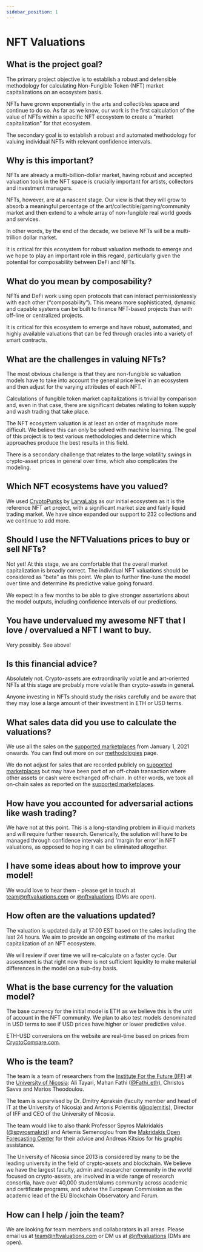 ```yaml
---
sidebar_position: 1
---
```


# NFT Valuations

## What is the project goal?

The primary project objective is to establish a robust and defensible methodology for calculating Non-Fungible Token (NFT) market capitalizations on an ecosystem basis.

NFTs have grown exponentially in the arts and collectibles space and continue to do so. As far as we know, our work is the first calculation of the value of NFTs within a specific NFT ecosystem to create a "market capitalization" for that ecosystem.

The secondary goal is to establish a robust and automated methodology for valuing individual NFTs with relevant confidence intervals.

## Why is this important?
NFTs are already a multi-billion-dollar market, having robust and accepted valuation tools in the NFT space is crucially important for artists, collectors and investment managers.   

NFTs, however, are at a nascent stage. Our view is that they will grow to absorb a meaningful percentage of the art/collectible/gaming/community market and then extend to a whole array of non-fungible real world goods and services.

In other words, by the end of the decade, we believe NFTs will be a multi-trillion dollar market.

It is critical for this ecosystem for robust valuation methods to emerge and we hope to play an important role in this regard, particularly given the potential for composability between DeFi and NFTs.

## What do you mean by composability?
NFTs and DeFi work using open protocols that can interact permissionlessly with each other (“composability”). This means more sophisticated, dynamic and capable systems can be built to finance NFT-based projects than with off-line or centralized projects.

It is critical for this ecosystem to emerge and have robust, automated, and highly available valuations that can be fed through oracles into a variety of smart contracts.

## What are the challenges in valuing NFTs?
The most obvious challenge is that they are non-fungible so valuation models have to take into account the general price level in an ecosystem and then adjust for the varying attributes of each NFT.

Calculations of fungible token market capitalizations is trivial by comparison and, even in that case, there are significant debates relating to token supply and wash trading that take place.

The NFT ecosystem valuation is at least an order of magnitude more difficult. We believe this can only be solved with machine learning. The goal of this project is to test various methodologies and determine which approaches produce the best results in this field.

There is a secondary challenge that relates to the large volatility swings in crypto-asset prices in general over time, which also complicates the modeling.

## Which NFT ecosystems have you valued?
We used [CryptoPunks](https://www.larvalabs.com/cryptopunks) by [LarvaLabs](https://www.larvalabs.com/) as our initial ecosystem as it is the reference NFT art project, with a significant market size and fairly liquid trading market. We have since expanded our support to 232 collections and we continue to add more.

## Should I use the NFTValuations prices to buy or sell NFTs?
Not yet! At this stage, we are comfortable that the overall market capitalization is broadly correct. The individual NFT valuations should be considered as "beta" as this point. We plan to further fine-tune the model over time and determine its predictive value going forward.

We expect in a few months to be able to give stronger assertations about the model outputs, including confidence intervals of our predictions.

## You have undervalued my awesome NFT that I love / overvalued a NFT I want to buy.
Very possibly. See above!

## Is this financial advice?
Absolutely not. Crypto-assets are extraordinarily volatile and art-oriented NFTs at this stage are probably more volatile than crypto-assets in general.

Anyone investing in NFTs should study the risks carefully and be aware that they may lose a large amount of their investment in ETH or USD terms.

## What sales data did you use to calculate the valuations?
We use all the sales on the [supported marketplaces](/documentation/methodology#supported-marketplace) from January 1, 2021 onwards. You can find out more on our [methodologies](/documentation/methodology) page.

We do not adjust for sales that are recorded publicly on [supported marketplaces](/documentation/methodology#supported-marketplace) but may have been part of an off-chain transaction where other assets or cash were exchanged off-chain. In other words, we took all on-chain sales as reported on the [supported marketplaces](/documentation/methodology#supported-marketplace).

## How have you accounted for adversarial actions like wash trading?
We have not at this point. This is a long-standing problem in illiquid markets and will require further research. Generically, the solution will have to be managed through confidence intervals and ‘margin for error’ in NFT valuations, as opposed to hoping it can be eliminated altogether.

## I have some ideas about how to improve your model!
We would love to hear them - please get in touch at team@nftvaluations.com or [@nftvaluations](https://twitter.com/nftvaluations) (DMs are open).

## How often are the valuations updated?
The valuation is updated daily at 17:00 EST based on the sales including the last 24 hours. We aim to provide an ongoing estimate of the market capitalization of an NFT ecosystem.

We will review if over time we will re-calculate on a faster cycle. Our assessment is that right now there is not sufficient liquidity to make material differences in the model on a sub-day basis.

## What is the base currency for the valuation model?
The base currency for the initial model is ETH as we believe this is the unit of account in the NFT community. We plan to also test models denominated in USD terms to see if USD prices have higher or lower predictive value.

ETH-USD conversions on the website are real-time based on prices from [CryptoCompare.com](https://www.cryptocompare.com/).

## Who is the team?
The team is a team of researchers from the [Institute For the Future (IFF)](https://www.unic.ac.cy/iff/) at the [University of Nicosia](https://www.unic.ac.cy/): Ali Tayari, Mahan Fathi ([@Fathi_eth](https://twitter.com/Fathi_eth)), Christos Savva and Marios Theodoulou.

The team is supervised by Dr. Dmitry Apraksin (faculty member and head of IT at the University of Nicosia) and Antonis Polemitis ([@polemitis](https://twitter.com/polemitis)), Director of IFF and CEO of the University of Nicosia.

The team would like to also thank Professor Spyros Makridakis ([@spyrosmakrid](https://twitter.com/spyrosmakrid)) and Artemis Semenoglou from the [Makridakis Open Forecasting Center](https://mofc.unic.ac.cy/) for their advice and Andreas Kitsios for his graphic assistance.

The University of Nicosia since 2013 is considered by many to be the leading university in the field of crypto-assets and blockchain. We believe we have the largest faculty, admin and researcher community in the world focused on crypto-assets, are involved in a wide range of research consortia, have over 40,000 student/alums community across academic and certificate programs, and advise the European Commission as the academic lead of the EU Blockchain Observatory and Forum.

## How can I help / join the team?
We are looking for team members and collaborators in all areas. Please email us at team@nftvaluations.com or DM us at [@nftvaluations](https://twitter.com/nftvaluations) (DMs are open).